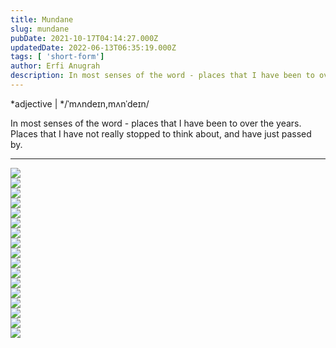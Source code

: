 ```yaml
---
title: Mundane
slug: mundane
pubDate: 2021-10-17T04:14:27.000Z
updatedDate: 2022-06-13T06:35:19.000Z
tags: [ 'short-form']
author: Erfi Anugrah
description: In most senses of the word - places that I have been to over the years. Places that I have not really stopped to think about, and have just passed by. 
---
```


*adjective | */ˈmʌndeɪn,mʌnˈdeɪn/

In most senses of the word - places that I have been to over the years. Places that I have not really stopped to think about, and have just passed by. 

---
<div class="grid grid-cols-1 sm:grid-cols-2 md:grid-cols-3 lg:grid-cols-4 gap-4">
    <div class="col-span-1">
        <a href ="https://erfianugrah.com/content/images/2021/10/120-210728-0001.jpg" class="glightbox3" data-fslightbox="gallery">
            <img src="https://erfianugrah.com/content/images/2021/10/120-210728-0001.jpg" />
        </a>
    </div>
    <div class="col-span-1">
        <a href ="https://erfianugrah.com/content/images/2021/10/120-210728-0003.jpg" class="glightbox3" data-fslightbox="gallery">
            <img src="https://erfianugrah.com/content/images/2021/10/120-210728-0003.jpg" />
        </a>
    </div>
    <div class="col-span-1">
        <a href ="https://erfianugrah.com/content/images/2021/10/120-210728-0008-3.jpg" class="glightbox3" data-fslightbox="gallery">
            <img src="https://erfianugrah.com/content/images/2021/10/120-210728-0008-3.jpg" />
        </a>
    </div>
    <div class="col-span-1">
        <a href ="https://erfianugrah.com/content/images/2021/10/120-210728-0009-1.jpg" class="glightbox3" data-fslightbox="gallery">
            <img src="https://erfianugrah.com/content/images/2021/10/120-210728-0009-1.jpg" />
        </a>
    </div>
    <div class="col-span-1">
        <a href ="https://erfianugrah.com/content/images/2021/10/120-210807-0006.jpg" class="glightbox3" data-fslightbox="gallery">
            <img src="https://erfianugrah.com/content/images/2021/10/120-210807-0006.jpg" />
        </a>
    </div>
    <div class="col-span-1">
        <a href ="https://erfianugrah.com/content/images/2021/10/120-210807-0007.jpg" class="glightbox3" data-fslightbox="gallery">
            <img src="https://erfianugrah.com/content/images/2021/10/120-210807-0007.jpg" />
        </a>
    </div>
    <div class="col-span-1">
        <a href ="https://erfianugrah.com/content/images/2021/10/120-210807-0008.jpg" class="glightbox3" data-fslightbox="gallery">
            <img src="https://erfianugrah.com/content/images/2021/10/120-210807-0008.jpg" />
        </a>
    </div>
    <div class="col-span-1">
        <a href ="https://erfianugrah.com/content/images/2021/10/120-210807-0009.jpg" class="glightbox3" data-fslightbox="gallery">
            <img src="https://erfianugrah.com/content/images/2021/10/120-210807-0009.jpg" />
        </a>
    </div>
    <div class="col-span-1">
        <a href ="https://erfianugrah.com/content/images/2021/10/120-210807-0010.jpg" class="glightbox3" data-fslightbox="gallery">
            <img src="https://erfianugrah.com/content/images/2021/10/120-210807-0010.jpg" />
        </a>
    </div>
    <div class="col-span-1">
        <a href ="https://erfianugrah.com/content/images/2021/10/120-210728-0005.jpg" class="glightbox3" data-fslightbox="gallery">
            <img src="https://erfianugrah.com/content/images/2021/10/120-210728-0005.jpg" />
        </a>
    </div>
    <div class="col-span-1">
        <a href ="https://erfianugrah.com/content/images/2021/10/120-210728-0007.jpg" class="glightbox3" data-fslightbox="gallery">
            <img src="https://erfianugrah.com/content/images/2021/10/120-210728-0007.jpg" />
        </a>
    </div>
    <div class="col-span-1">
        <a href ="https://erfianugrah.com/content/images/2021/10/120-210728-0010.jpg" class="glightbox3" data-fslightbox="gallery">
            <img src="https://erfianugrah.com/content/images/2021/10/120-210728-0010.jpg" />
        </a>
    </div>
    <div class="col-span-1">
        <a href ="https://erfianugrah.com/content/images/2021/10/120-210807-0001.jpg" class="glightbox3" data-fslightbox="gallery">
            <img src="https://erfianugrah.com/content/images/2021/10/120-210807-0001.jpg" />
        </a>
    </div>
    <div class="col-span-1">
        <a href ="https://erfianugrah.com/content/images/2021/10/120-210817-0004.jpg" class="glightbox3" data-fslightbox="gallery">
            <img src="https://erfianugrah.com/content/images/2021/10/120-210817-0004.jpg" />
        </a>
    </div>
    <div class="col-span-1">
        <a href ="https://erfianugrah.com/content/images/2021/10/120-210817-0005.jpg" class="glightbox3" data-fslightbox="gallery">
            <img src="https://erfianugrah.com/content/images/2021/10/120-210817-0005.jpg" />
        </a>
    </div>
    <div class="col-span-1">
        <a href ="https://erfianugrah.com/content/images/2021/10/120-210817-0007.jpg" class="glightbox3" data-fslightbox="gallery">
            <img src="https://erfianugrah.com/content/images/2021/10/120-210817-0007.jpg" />
        </a>
    </div>
    <div class="col-span-1">
        <a href ="https://erfianugrah.com/content/images/2021/10/120-210817-0009.jpg" class="glightbox3" data-fslightbox="gallery">
            <img src="https://erfianugrah.com/content/images/2021/10/120-210817-0009.jpg" />
        </a>
    </div>
</div>